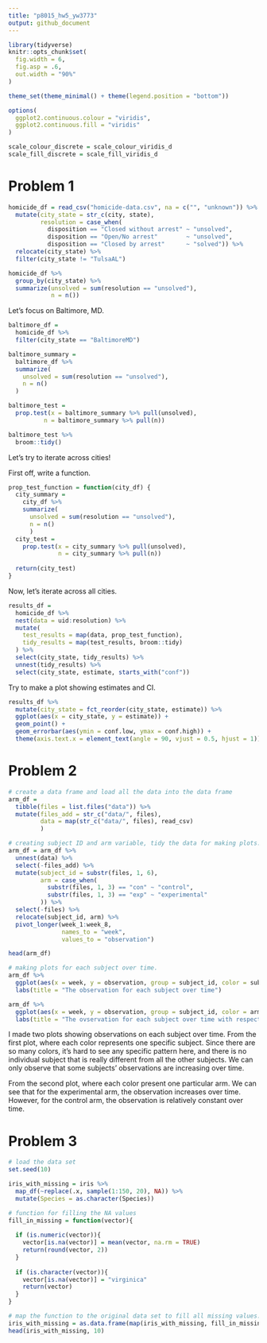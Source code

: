 ```yaml
---
title: "p8015_hw5_yw3773"
output: github_document
---
```

```r
library(tidyverse)
knitr::opts_chunk$set(
  fig.width = 6,
  fig.asp = .6,
  out.width = "90%"
)

theme_set(theme_minimal() + theme(legend.position = "bottom"))

options(
  ggplot2.continuous.colour = "viridis",
  ggplot2.continuous.fill = "viridis"
)

scale_colour_discrete = scale_colour_viridis_d
scale_fill_discrete = scale_fill_viridis_d
```


# Problem 1

```r
homicide_df = read_csv("homicide-data.csv", na = c("", "unknown")) %>%
  mutate(city_state = str_c(city, state),
         resolution = case_when(
           disposition == "Closed without arrest" ~ "unsolved",
           disposition == "Open/No arrest"        ~ "unsolved",
           disposition == "Closed by arrest"      ~ "solved")) %>%
  relocate(city_state) %>%
  filter(city_state != "TulsaAL")
```

```r
homicide_df %>%
  group_by(city_state) %>%
  summarize(unsolved = sum(resolution == "unsolved"),
            n = n()) 
```

Let's focus on Baltimore, MD.

```r
baltimore_df =
  homicide_df %>%
  filter(city_state == "BaltimoreMD")

baltimore_summary = 
  baltimore_df %>%
  summarize(
    unsolved = sum(resolution == "unsolved"),
    n = n()
  )

baltimore_test = 
  prop.test(x = baltimore_summary %>% pull(unsolved),
          n = baltimore_summary %>% pull(n)) 

baltimore_test %>%
  broom::tidy()
```

Let's try to iterate across cities!

First off, write a function.

```r
prop_test_function = function(city_df) {
  city_summary =  
    city_df %>%
    summarize(
      unsolved = sum(resolution == "unsolved"),
      n = n()
      )
  city_test = 
    prop.test(x = city_summary %>% pull(unsolved),
              n = city_summary %>% pull(n)) 
  
  return(city_test)
}

```

Now, let's iterate across all cities.

```r
results_df = 
  homicide_df %>%
  nest(data = uid:resolution) %>%
  mutate(
    test_results = map(data, prop_test_function),
    tidy_results = map(test_results, broom::tidy)
  ) %>%
  select(city_state, tidy_results) %>%
  unnest(tidy_results) %>%
  select(city_state, estimate, starts_with("conf"))

```

Try to make a plot showing estimates and CI.

```r
results_df %>%
  mutate(city_state = fct_reorder(city_state, estimate)) %>%
  ggplot(aes(x = city_state, y = estimate)) +
  geom_point() +
  geom_errorbar(aes(ymin = conf.low, ymax = conf.high)) +
  theme(axis.text.x = element_text(angle = 90, vjust = 0.5, hjust = 1))
```


# Problem 2

```r
# create a data frame and load all the data into the data frame
arm_df = 
  tibble(files = list.files("data")) %>%
  mutate(files_add = str_c("data/", files),
         data = map(str_c("data/", files), read_csv)
         ) 

# creating subject ID and arm variable, tidy the data for making plots.
arm_df = arm_df %>%
  unnest(data) %>%
  select(-files_add) %>%
  mutate(subject_id = substr(files, 1, 6),
         arm = case_when(
           substr(files, 1, 3) == "con" ~ "control",
           substr(files, 1, 3) == "exp" ~ "experimental"
         )) %>%
  select(-files) %>%
  relocate(subject_id, arm) %>%
  pivot_longer(week_1:week_8,
               names_to = "week",
               values_to = "observation")

head(arm_df)

# making plots for each subject over time.
arm_df %>%
  ggplot(aes(x = week, y = observation, group = subject_id, color = subject_id)) + geom_line() + 
  labs(title = "The observation for each subject over time")

arm_df %>%
  ggplot(aes(x = week, y = observation, group = subject_id, color = arm)) + geom_line() + 
  labs(title = "The ovservation for each subject over time with respect to arms")

```

I made two plots showing observations on each subject over time. From the first plot, where each color represents one specific subject. Since there are so many colors, it's hard to see any specific pattern here, and there is no individual subject that is really different from all the other subjects. We can only observe that some subjects' observations are increasing over time.

From the second plot, where each color present one particular arm. We can see that for the experimental arm, the observation increases over time. However, for the control arm, the observation is relatively constant over time.


# Problem 3

```r
# load the data set
set.seed(10)

iris_with_missing = iris %>% 
  map_df(~replace(.x, sample(1:150, 20), NA)) %>%
  mutate(Species = as.character(Species))
```

```r
# function for filling the NA values
fill_in_missing = function(vector){
  
  if (is.numeric(vector)){
    vector[is.na(vector)] = mean(vector, na.rm = TRUE)
    return(round(vector, 2))
  }
  
  if (is.character(vector)){
    vector[is.na(vector)] = "virginica"
    return(vector)
  }
}

# map the function to the original data set to fill all missing values.
iris_with_missing = as.data.frame(map(iris_with_missing, fill_in_missing))
head(iris_with_missing, 10)
```
